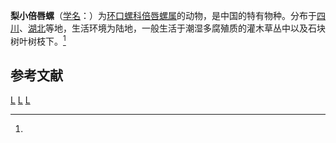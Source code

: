 {{Speciesbox
| taxon = Diplommatina pyra
| binomial_authority = (Heude, 1885)<ref name='id10960'>{{cite web| url =http://www.bioinfo.cn/db05/BjdwSpecies.php?action=view&id=10960| title =梨小倍唇螺| work =《中国动物物种编目数据库》| publisher =中国科学院微生物研究所| author =中国科学院动物研究所| accessdate =2009-04-28| deadurl =yes| archiveurl =https://web.archive.org/web/20160305002024/http://www.bioinfo.cn/db05/BjdwSpecies.php?action=view&id=10960| archivedate =2016-03-05}}</ref>
}}

'''梨小倍唇螺'''（[[学名|学名]]：{{lang|la|''Diplommatina pyra''}}）为[[环口螺科|环口螺科]][[倍唇螺属|倍唇螺属]]的动物，是中国的特有物种。分布于[[四川|四川]]、[[湖北|湖北]]等地，生活环境为陆地，一般生活于潮湿多腐殖质的灌木草丛中以及石块树叶树枝下。<ref name='id10960'/>

== 参考文献 ==
{{reflist}}

{{软体动物小作品}}

{{Taxonbar}}
[[Category:1885年描述的动物|L]]
[[Category:倍唇螺属|L]]
[[Category:中国特有软体动物|L]]